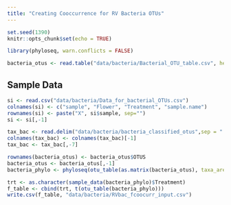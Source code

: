 ```yaml
---
title: "Creating Cooccurrence for RV Bacteria OTUs"
---
```


```r
set.seed(1390)
knitr::opts_chunk$set(echo = TRUE)
```

```r
library(phyloseq, warn.conflicts = FALSE)
```

```r
bacteria_otus <- read.table("data/bacteria/Bacterial_OTU_table.csv", header = TRUE, sep = ","); colnames(bacteria_otus)[1] <- "OTUS"
```

## Sample Data
```r
si <- read.csv("data/bacteria/Data_for_bacterial_OTUs.csv")
colnames(si) <- c("sample", "Flower", "Treatment", "sample.name")
rownames(si) <- paste("X", si$sample, sep="")
si <- si[,-1]
```

```r
tax_bac <- read.delim("data/bacteria/bacteria_classified_otus",sep = " ", header = TRUE)
colnames(tax_bac) <- colnames(tax_bac)[-1]
tax_bac <- tax_bac[,-7]
```

```r
rownames(bacteria_otus) <- bacteria_otus$OTUS
bacteria_otus <- bacteria_otus[,-1]
bacteria_phylo <- phyloseq(otu_table(as.matrix(bacteria_otus), taxa_are_rows=T), tax_table(as.matrix(tax_bac)), sample_data(si))
```

```r
trt <- as.character(sample_data(bacteria_phylo)$Treatment)
f_table <- cbind(trt, t(otu_table(bacteria_phylo)))
write.csv(f_table, "data/bacteria/RVbac_fcoocurr_input.csv")
```
